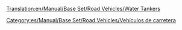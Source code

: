 [[Translation:en/Manual/Base Set/Road Vehicles/Water Tankers]]

{{es/Manual/Base Set/Road Vehicles/Vehículo de carretera|nombre    = Cisterna de Agua Uhl
  |imagen    = en/Archive/Old 32bpp/Uhl Water Tanker.png
  |precio    = 9,102 € (4,551 £)
  |velocidad = 48 km/h (30 mph)
  |coste     = 842 € (421 £)
  |diseño    = 1936
  |duración  = 15
  |capacidad = 21.000 litros de agua
}}
{{es/Manual/Base Set/Road Vehicles/Vehículo de carretera|nombre    = Cisterna de Agua Balogh
  |imagen    = en/Archive/Old 32bpp/Balogh Water Tanker.png
  |precio    = 11.562 € (5.781 £)
  |velocidad = 88 km/h (55 mph)
  |coste     = 1.574 € (787 £)
  |diseño    = 1978
  |duración  = 15
  |capacidad = 25.000 litros de agua
}}
{{es/Manual/Base Set/Road Vehicles/Vehículo de carretera|nombre    = Cisterna de Agua MPS
  |imagen    = en/Archive/Old 32bpp/MPS Water Tanker.png
  |precio    = 12.382 € (6.191 £)
  |velocidad = 112 km/h (70 mph)
  |coste     = 2.250 € (1.125 £)
  |diseño    = 2011
  |duración  = 15
  |capacidad = 27.000 litros de agua
}}


[[Category:es/Manual/Base Set/Road Vehicles/Vehículos de carretera]]